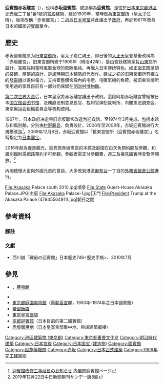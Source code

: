 {{coord|35|40|48|N|139|43|43|E|type:landmark_region:JP-13|display=title}}
{{Infobox building
| building_name       = 迎宾馆赤坂离宫
| native_building_name= 迎賓館赤坂離宮
|image=2019 Akasaka Palace 02.jpg
|image_size=300px
|caption=赤坂迎賓館
|location_town=[[東京都|東京都]][[港區_(東京都)|港區]][[元赤坂|元赤坂]]二丁目1番1號
|location_country={{日本}}
|architect=[[片山東熊|片山東熊]]
|client=
|engineer=
|construction_start_date=1909年（明治42年）
| altitude            = 
|completion_date=
|date_demolished=
|cost=
|structural_system=
|style=[[新古典主義建築|新古典主義建築]]、[[巴洛克|巴洛克]]
}}

'''迎賓館赤坂離宮'''（{{jpn|j=迎賓館赤坂離宮|hg=げいひんかんあかさかりきゅう|rm=Geihinkan Akasaka rikyū|f=y}}），也稱'''赤坂迎賓館'''、或逕稱為'''迎賓館'''，是位於[[日本|日本]][[東京都|東京都]][[港區_(東京都)|港區]][[元赤坂|元赤坂]]二丁目1番1號的[[宮殿|宮殿]]建築，建於1909年，當時做為[[東宮御所|東宮御所]]（[[皇太子|皇太子]]住所），後來改稱「赤坂離宮」；二战后[[日本皇室|日本皇室]]將此讓出予[[日本政府|政府]]，再於1967年改為日本的國家[[迎賓館|迎賓館]]至今。

== 歷史 ==
赤坂迎賓館原为旧[[東宮御所|東宮御所]]，皇太子嘉仁親王、即日後的[[大正天皇|大正天皇]]登基後改稱為「赤坂離宮」。旧東宮御所建于1909年（明治42年），是由宮廷建築家[[片山東熊|片山東熊]]所設計，宮殿採用當時風靡全球的歐陸風格，再融入日本傳统特色，如正面玄關屋頂的裝飾、屋頂的設計，是該時期日本建築的代表作。建成之初的旧東宮御所有獨立的[[發電機|發電機]]以提供電力，支持着整個宮殿內的电燈、电暖氣機的負荷。被旧東宮御所使用過的家具目前有一部分仍保留在[[博物館明治村|明治村博物館]]。

[[第二次世界大战|第二次世界大战]]后，日本皇室將赤坂離宮讓出予政府。這段時期赤坂離宮曾經被日本[[国立国会图书馆|国立国会图书馆]]、法務廳法制意見長官、裁判官弹劾裁判所、内閣憲法調查会、東京奥运会組織委員会等机构使用。

1967年，日本政府决定将旧赤坂離宮改造为迎宾馆，至1974年3月完成，包括本馆与和風別館，分別由[[村野藤吾|村野藤吾]]、{{link-ja|谷口吉郎|谷口吉郎}}負責設計。2006年至2008年，赤坂迎賓館进行大規模改造<ref>[http://www8.cao.go.jp/geihinkan/sankan.html 迎賓館改修工事延長のお知らせ] {{webarchive|url=https://web.archive.org/web/20151222182850/http://www8.cao.go.jp/geihinkan/sankan.html |date=2015-12-22 }} [[内閣府|内閣府]]迎賓館ページ</ref>。2009年12月8日，赤坂迎賓館以「舊東宮御所（迎賓館赤坂離宮）」名稱指定为[[日本国宝|日本国宝]]。

2016年起為促進觀光，迎宾馆赤坂离宫的本館及庭園在白天免預約開放參觀，和風別館則需網路預約才可參觀，參觀者需支付參觀費，週三及接見國賓時會暫停開放。<ref>2019年12月22日中日新聞朝刊サンデー版8面</ref>

內閣總理大臣與外國元首的會談，大多改到港區[[麻布台|麻布台]]一丁目的[[日本外務省|外務省]][[飯倉公館|飯倉公館]]進行。

<gallery>
File:Akasaka Palace south 2010.jpg|噴泉
File:State Guest-House Akasaka Palace.JPG|主庭
File:Akasaka Palace-1.jpg|正門
File:President Trump at the Akasaka Palace (47945564911).jpg|朝日之間
</gallery>

== 參考資料 ==
===腳註===
{{reflist}}

===文獻===
* 西川誠「戦前の迎賓館」日本歴史746<歴史手帳>、2010年7月

== 參見 ==
* {{link-ja|延遼館|延遼館}}、[[鹿鳴館|鹿鳴館]]
* {{link-ja|築地精養軒|築地精養軒}}
* [[東京都庭園美術館|東京都庭園美術館]]（舊[[朝香宮|朝香宮]]邸，1950年-1974年之日本國賓館）
* [[帝國飯店|帝國飯店]]
* [[東京皇宮飯店|東京皇宮飯店]]
* [[京都迎賓館|京都迎賓館]]（日本目前的第二國賓館）
* [[赤坂御用地|赤坂御用地]]（[[日本皇室|日本皇室]]宮邸集中地，與該建築鄰接）

{{Authority control}}

{{DEFAULTSORT:Geihinkan Akasaka rikyuu}}
[[Category:港區建築物_(東京都)|Category:港區建築物 (東京都)]]
[[Category:東京都重要文化財|Category:東京都重要文化財]]
[[Category:明治時代建築|Category:明治時代建築]]
[[Category:日本宫殿|Category:日本宫殿]]
[[Category:日本国宝_(建造物)|Category:日本国宝 (建造物)]]
[[Category:國賓館|Category:國賓館]]
[[Category:設施等機關|Category:設施等機關]]
[[Category:赤坂|Category:赤坂]]
[[Category:日本西式建築|Category:日本西式建築]]
[[Category:1909年完工建築物|Category:1909年完工建築物]]